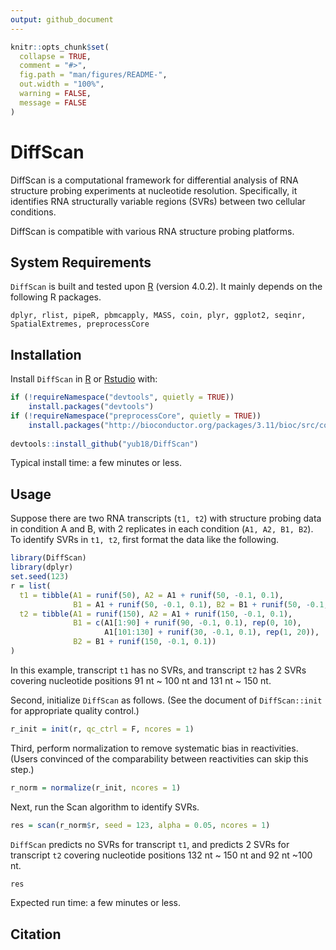 ```yaml
---
output: github_document
---
```


<!-- README.md is generated from README.Rmd. Please edit that file -->

```r
knitr::opts_chunk$set(
  collapse = TRUE,
  comment = "#>",
  fig.path = "man/figures/README-",
  out.width = "100%",
  warning = FALSE,
  message = FALSE
)
```

# DiffScan

<!-- badges: start -->
<!-- badges: end -->

DiffScan is a computational framework for differential analysis of RNA structure probing experiments at nucleotide resolution. Specifically, it identifies RNA structurally variable regions (SVRs) between two cellular conditions.

DiffScan is compatible with various RNA structure probing platforms.

## System Requirements

`DiffScan` is built and tested upon [R](https://cran.r-project.org/) (version 4.0.2). It mainly depends on the following R packages.

``
dplyr,
rlist,
pipeR,
pbmcapply,
MASS,
coin,
plyr,
ggplot2,
seqinr,
SpatialExtremes,
preprocessCore
``



## Installation

Install `DiffScan` in [R](https://cran.r-project.org/) or [Rstudio](https://www.rstudio.com/products/rstudio/) with:

``` r
if (!requireNamespace("devtools", quietly = TRUE))
    install.packages("devtools")
if (!requireNamespace("preprocessCore", quietly = TRUE))
    install.packages("http://bioconductor.org/packages/3.11/bioc/src/contrib/preprocessCore_1.50.0.tar.gz")
    
devtools::install_github("yub18/DiffScan")
```

Typical install time: a few minutes or less.

## Usage

Suppose there are two RNA transcripts (`t1, t2`) with structure probing data in condition A and B, with 2 replicates in each condition (`A1, A2, B1, B2`). To identify SVRs in `t1, t2`, first format the data like the following.

```r
library(DiffScan)
library(dplyr)
set.seed(123)
r = list(
  t1 = tibble(A1 = runif(50), A2 = A1 + runif(50, -0.1, 0.1),
              B1 = A1 + runif(50, -0.1, 0.1), B2 = B1 + runif(50, -0.1, 0.1)),
  t2 = tibble(A1 = runif(150), A2 = A1 + runif(150, -0.1, 0.1),
              B1 = c(A1[1:90] + runif(90, -0.1, 0.1), rep(0, 10), 
                     A1[101:130] + runif(30, -0.1, 0.1), rep(1, 20)), 
              B2 = B1 + runif(150, -0.1, 0.1))
)
```

In this example, transcript `t1` has no SVRs, and transcript `t2` has 2 SVRs covering nucleotide positions 91 nt ~ 100 nt and 131 nt ~ 150 nt.

Second, initialize `DiffScan` as follows. (See the document of `DiffScan::init` for appropriate quality control.)

```r
r_init = init(r, qc_ctrl = F, ncores = 1)
```

Third, perform normalization to remove systematic bias in reactivities. (Users convinced of the comparability between reactivities can skip this step.)

```r
r_norm = normalize(r_init, ncores = 1)
```

Next, run the Scan algorithm to identify SVRs.

```r
res = scan(r_norm$r, seed = 123, alpha = 0.05, ncores = 1)
```

`DiffScan` predicts no SVRs for transcript `t1`, and predicts 2 SVRs for transcript `t2` covering nucleotide positions 132 nt ~ 150 nt and 92 nt ~100 nt.

```r
res
```

Expected run time: a few minutes or less.

## Citation
